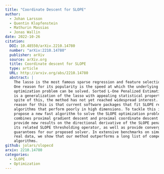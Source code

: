 ```yaml
---
title: "Coordinate Descent for SLOPE"
author: 
  - Johan Larsson
  - Quentin Klopfenstein
  - Mathurin Massias
  - Jonas Wallin
date: 2022-10-26
citation:
  DOI: 10.48550/arXiv.2210.14780
  number: "arXiv:2210.14780"
  publisher: arXiv
  source: arXiv.org
  title: Coordinate descent for SLOPE
  type: article
  URL: http://arxiv.org/abs/2210.14780
  abstract: |
    The lasso is the most famous sparse regression and feature selection method.
    One reason for its popularity is the speed at which the underlying
    optimization problem can be solved. Sorted L-One Penalized Estimation (SLOPE)
    is a generalization of the lasso with appealing statistical properties. In
    spite of this, the method has not yet reached widespread interest. A major
    reason for this is that current software packages that fit SLOPE rely on
    algorithms that perform poorly in high dimensions. To tackle this issue, we
    propose a new fast algorithm to solve the SLOPE optimization problem, which
    combines proximal gradient descent and proximal coordinate descent steps. We
    provide new results on the directional derivative of the SLOPE penalty and
    its related SLOPE thresholding operator, as well as provide convergence
    guarantees for our proposed solver. In extensive benchmarks on simulated and
    real data, we show that our method outperforms a long list of competing
    algorithms.
github: jolars/slopecd
arxiv: 2210.14780
categories:
  - SLOPE
  - Optimization
---
```



